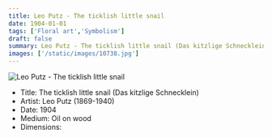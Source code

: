 ```yaml
---
title: Leo Putz - The ticklish little snail
date: 1904-01-01
tags: ['Floral art','Symbolism']
draft: false
summary: Leo Putz - The ticklish little snail (Das kitzlige Schnecklein)
images: ['/static/images/10738.jpg']
---
```


![Leo Putz - The ticklish little snail](/static/images/10738.jpg)

* Title: The ticklish little snail (Das kitzlige Schnecklein)
* Artist: Leo Putz (1869-1940)
* Date: 1904
* Medium: Oil on wood
* Dimensions: 


